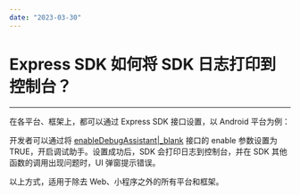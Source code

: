 ```yaml
---
date: "2023-03-30"
---
```

# Express SDK 如何将 SDK 日志打印到控制台？

- - -

在各平台、框架上，都可以通过 Express SDK 接口设置，以 Android 平台为例：

开发者可以通过将 [enableDebugAssistant\|_blank](/article/api?doc=Express_Video_SDK_API~java_android~class~ZegoExpressEngine#enable-debug-assistant) 接口的 enable 参数设置为 TRUE，开启调试助手。设置成功后，SDK 会打印日志到控制台，并在 SDK 其他函数的调用出现问题时，UI 弹窗提示错误。

<div class="mk-warning">

以上方式，适用于除去 Web、小程序之外的所有平台和框架。
</div>

